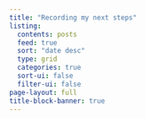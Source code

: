 ```yaml
---
title: "Recording my next steps"
listing:
  contents: posts
  feed: true
  sort: "date desc"
  type: grid
  categories: true
  sort-ui: false
  filter-ui: false
page-layout: full
title-block-banner: true
---
```



